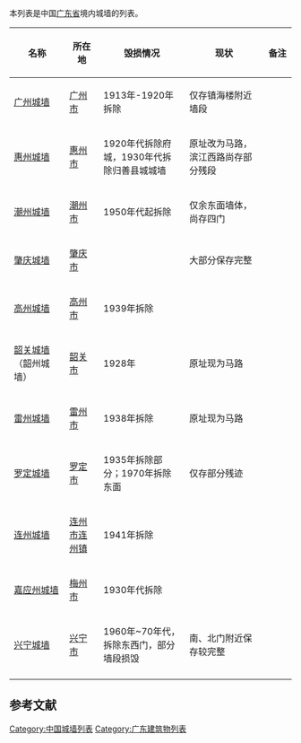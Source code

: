 本列表是中国[[广东省|广东省]]境内城墙的列表。

{| class="wikitable sortable" style="text-align: center;"
|-
! width="180" | 名称
! width="100"| 所在地
! width="270" | 毁损情况
! width="300" | 现状
! width="70" | 备注
|- 
|[[广州城墙|广州城墙]]||[[广州市|广州市]]|| 1913年-1920年拆除 || 仅存镇海楼附近墙段 ||
|- 
|[[惠州城墙|惠州城墙]]||[[惠州市|惠州市]]||  1920年代拆除府城，1930年代拆除归善县城城墙 || 原址改为马路，滨江西路尚存部分残段 ||
|- 
|[[潮州城墙|潮州城墙]]||[[潮州市|潮州市]]|| 1950年代起拆除  || 仅余东面墙体，尚存四门 ||
|- 
|[[肇庆城墙|肇庆城墙]]||[[肇庆市|肇庆市]]||   || 大部分保存完整  ||
|- 
|[[高州城墙|高州城墙]]||[[高州市|高州市]]|| 1939年拆除  || ||
|- 
|[[韶关城墙|韶关城墙]]（韶州城墙）||[[韶关市|韶关市]]|| 1928年 || 原址现为马路 ||
|- 
|[[雷州城墙|雷州城墙]]||[[雷州市|雷州市]]|| 1938年拆除  || 原址现为马路 ||
|- 
|[[罗定城墙|罗定城墙]]||[[罗定市|罗定市]]|| 1935年拆除部分；1970年拆除东面  || 仅存部分残迹 ||
|- 
|[[连州城墙|连州城墙]]||[[连州市|连州市]][[连州镇_(连州市)|连州镇]]|| 1941年拆除  || ||
|- 
|[[嘉应州城墙|嘉应州城墙]]||[[梅州市|梅州市]]  || 1930年代拆除  || ||
|- 
|[[兴宁城墙|兴宁城墙]]||[[兴宁市|兴宁市]]  ||  1960年~70年代，拆除东西门，部分墙段损毁  || 南、北门附近保存较完整 ||
|- 
|}

==参考文献==
{{reflist}}
{{广东省境内的古城墙}}
{{中国各地城墙列表}}

[[Category:中国城墙列表|Category:中国城墙列表]]
[[Category:广东建筑物列表|Category:广东建筑物列表]]